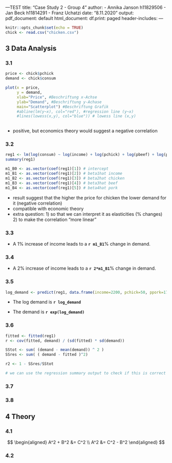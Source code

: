 ---TEST
title: "Case Study 2 - Group 4"
author:
- Annika Janson h11829506
- Jan Beck h11814291
- Franz Uchatzi
date: "8.11.2020"
output:
  pdf_document: default
  html_document:
    df.print: paged
header-includes: \renewcommand{\and}{\\}
---


```r
knitr::opts_chunk$set(echo = TRUE)
chick <- read.csv("chicken.csv")
```

## 3 Data Analysis

### 3.1

```r

price <- chick$pchick
demand <- chick$consum

plot(x = price,
     y = demand,
     xlab="Price", #Beschriftung x-Achse
     ylab="Demand", #Beschriftung y-Achase
     main="Scatterplot") #Beschriftung Grafik
     #abline(lm(y~x), col="red"), #regression line (y~x)
     #lines(lowess(x,y), col="blue")) # lowess line (x,y)
      

```
- positive, but economics theory would suggest a negative correlation


### 3.2 

```r
reg1 <- lm(log(consum) ~ log(income) + log(pchick) + log(pbeef) + log(ppork), data=chick) # attention logs!
summary(reg1)

m1_B0 <- as.vector(coef(reg1)[1]) # intercept
m1_B1 <- as.vector(coef(reg1)[2]) # beta1hat income
m1_B2 <- as.vector(coef(reg1)[3]) # beta2hat chicken
m1_B3 <- as.vector(coef(reg1)[4]) # beta3hat beef
m1_B4 <- as.vector(coef(reg1)[5]) # beta4hat pork

```


- result suggest that the higher the price for chicken the lower demand for it (negative correlation)
- compatible with economic theory
- extra question: 1) so that we can interpret it as elasticities (% changes) 2) to make the correlation "more linear"


### 3.3

- A 1% increase of income leads to a __`r m1_B1`__% change in demand.


### 3.4

- A 2% increase of income leads to a __`r 2*m1_B1`__% change in demand.


### 3.5

```r

log_demand <- predict(reg1, data.frame(income=2200, pchick=50, ppork=170, pbeef=312)) 


```

- The log demand is __`r log_demand`__ 

- The demand is __`r exp(log_demand)`__ 

### 3.6

```r

fitted <- fitted(reg1)
r <- cov(fitted, demand) / (sd(fitted) * sd(demand))

SStot <- sum( (demand - mean(demand)) ^ 2 )
SSres <- sum( ( demand - fitted )^2)

r2 <- 1 - SSres/SStot

# we can use the regression summary output to check if this is correct
```

### 3.7

### 3.8


\newpage
## 4 Theory

### 4.1 

$$
\begin{aligned}
A^2 + B^2 &= C^2 \\
A^2 &= C^2 - B^2
\end{aligned}
$$


### 4.2